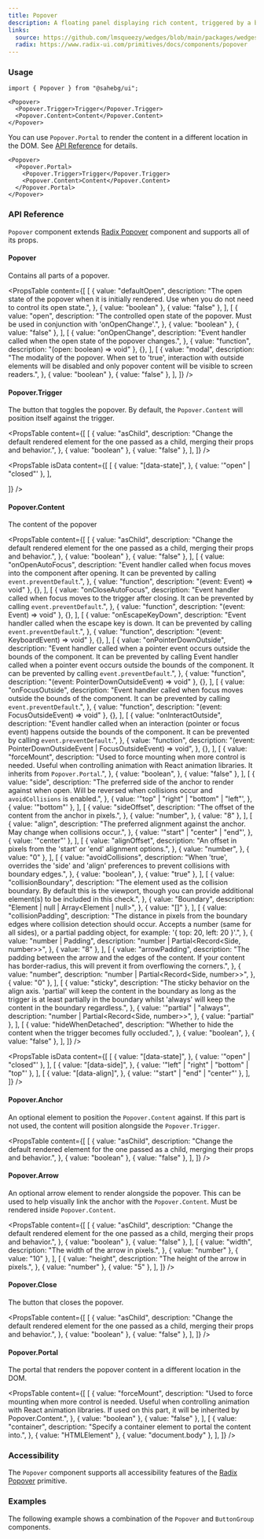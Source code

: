 ```yaml
---
title: Popover
description: A floating panel displaying rich content, triggered by a button.
links:
  source: https://github.com/lmsqueezy/wedges/blob/main/packages/wedges/src/components/Popover/Popover.tsx
  radix: https://www.radix-ui.com/primitives/docs/components/popover
---
```


<PreviewComponent name="popover/preview" />

### Usage

```tsx
import { Popover } from "@sahebg/ui";
```

```tsx showLineNumbers
<Popover>
  <Popover.Trigger>Trigger</Popover.Trigger>
  <Popover.Content>Content</Popover.Content>
</Popover>
```

You can use `Popover.Portal` to render the content in a different location in the DOM. See <a href="#api-reference">API Reference</a> for details.

```tsx showLineNumbers
<Popover>
  <Popover.Portal>
    <Popover.Trigger>Trigger</Popover.Trigger>
    <Popover.Content>Content</Popover.Content>
  </Popover.Portal>
</Popover>
```

### API Reference

`Popover` component extends <a href="https://www.radix-ui.com/docs/primitives/components/popover" target="_blank" rel='nofollow noreferrer'>Radix Popover</a> component and supports all of its props.

#### Popover

Contains all parts of a popover.

<PropsTable
  content={[
    [
      {
        value: "defaultOpen",
        description:
          "The open state of the popover when it is initially rendered. Use when you do not need to control its open state.",
      },
      { value: "boolean" },
      { value: "false" },
    ],
    [
      {
        value: "open",
        description:
          "The controlled open state of the popover. Must be used in conjunction with 'onOpenChange'.",
      },
      { value: "boolean" },
      { value: "false" },
    ],
    [
      {
        value: "onOpenChange",
        description: "Event handler called when the open state of the popover changes.",
      },
      { value: "function", description: "(open: boolean) => void" },
      {},
    ],
    [
      {
        value: "modal",
        description:
          "The modality of the popover. When set to 'true', interaction with outside elements will be disabled and only popover content will be visible to screen readers.",
      },
      { value: "boolean" },
      { value: "false" },
    ],
  ]}
/>

#### Popover.Trigger

The button that toggles the popover. By default, the `Popover.Content` will position itself against the trigger.

<PropsTable
  content={[
    [
      {
        value: "asChild",
        description:
          "Change the default rendered element for the one passed as a child, merging their props and behavior.",
      },
      { value: "boolean" },
      { value: "false" },
    ],
  ]}
/>

<PropsTable
  isData
  content={[
    [
      {
        value: "[data-state]",
      },
      { value: '"open" | "closed"' },
    ],

]}
/>

#### Popover.Content

The content of the popover

<PropsTable
  content={[
    [
      {
        value: "asChild",
        description:
          "Change the default rendered element for the one passed as a child, merging their props and behavior.",
      },
      { value: "boolean" },
      { value: "false" },
    ],
    [
      {
        value: "onOpenAutoFocus",
        description:
          "Event handler called when focus moves into the component after opening. It can be prevented by calling `event.preventDefault`.",
      },
      { value: "function", description: "(event: Event) => void" },
      {},
    ],
    [
      {
        value: "onCloseAutoFocus",
        description:
          "Event handler called when focus moves to the trigger after closing. It can be prevented by calling `event.preventDefault`.",
      },
      { value: "function", description: "(event: Event) => void" },
      {},
    ],
    [
      {
        value: "onEscapeKeyDown",
        description:
          "Event handler called when the escape key is down. It can be prevented by calling `event.preventDefault`.",
      },
      { value: "function", description: "(event: KeyboardEvent) => void" },
      {},
    ],
    [
      {
        value: "onPointerDownOutside",
        description:
          "Event handler called when a pointer event occurs outside the bounds of the component. It can be prevented by calling Event handler called when a pointer event occurs outside the bounds of the component. It can be prevented by calling `event.preventDefault`.",
      },
      { value: "function", description: "(event: PointerDownOutsideEvent) => void" },
      {},
    ],
    [
      {
        value: "onFocusOutside",
        description:
          "Event handler called when focus moves outside the bounds of the component. It can be prevented by calling `event.preventDefault`.",
      },
      { value: "function", description: "(event: FocusOutsideEvent) => void" },
      {},
    ],
    [
      {
        value: "onInteractOutside",
        description:
          "Event handler called when an interaction (pointer or focus event) happens outside the bounds of the component. It can be prevented by calling `event.preventDefault`.",
      },
      {
        value: "function",
        description: "(event: PointerDownOutsideEvent | FocusOutsideEvent) => void",
      },
      {},
    ],
    [
      {
        value: "forceMount",
        description:
          "Used to force mounting when more control is needed. Useful when controlling animation with React animation libraries. It inherits from `Popover.Portal`.",
      },
      {
        value: "boolean",
      },
      { value: "false" },
    ],
    [
      {
        value: "side",
        description:
          "The preferred side of the anchor to render against when open. Will be reversed when collisions occur and `avoidCollisions` is enabled.",
      },
      {
        value: '"top" | "right" | "bottom" | "left"',
      },
      { value: '"bottom"' },
    ],
    [
      {
        value: "sideOffset",
        description: "The offset of the content from the anchor in pixels.",
      },
      {
        value: "number",
      },
      { value: "8" },
    ],
    [
      {
        value: "align",
        description:
          "The preferred alignment against the anchor. May change when collisions occur.",
      },
      {
        value: '"start" | "center" | "end"',
      },
      { value: '"center"' },
    ],
    [
      {
        value: "alignOffset",
        description: "An offset in pixels from the 'start' or 'end' alignment options.",
      },
      {
        value: "number",
      },
      { value: "0" },
    ],
    [
      {
        value: "avoidCollisions",
        description:
          "When 'true', overrides the 'side' and 'align' preferences to prevent collisions with boundary edges.",
      },
      {
        value: "boolean",
      },
      { value: "true" },
    ],
    [
      {
        value: "collisionBoundary",
        description:
          "The element used as the collision boundary. By default this is the viewport, though you can provide additional element(s) to be included in this check.",
      },
      {
        value: "Boundary",
        description: "Element | null | Array<Element | null>",
      },
      { value: "[]" },
    ],
    [
      {
        value: "collisionPadding",
        description:
          "The distance in pixels from the boundary edges where collision detection should occur. Accepts a number (same for all sides), or a partial padding object, for example: '{ top: 20, left: 20 }'.",
      },
      {
        value: "number | Padding",
        description: "number | Partial<Record<Side, number>>",
      },
      { value: "8" },
    ],
    [
      {
        value: "arrowPadding",
        description:
          "The padding between the arrow and the edges of the content. If your content has border-radius, this will prevent it from overflowing the corners.",
      },
      {
        value: "number",
        description: "number | Partial<Record<Side, number>>",
      },
      { value: "0" },
    ],
    [
      {
        value: "sticky",
        description:
          "The sticky behavior on the align axis. 'partial' will keep the content in the boundary as long as the trigger is at least partially in the boundary whilst 'always' will keep the content in the boundary regardless.",
      },
      {
        value: '"partial" | "always"',
        description: "number | Partial<Record<Side, number>>",
      },
      { value: "partial" },
    ],
    [
      {
        value: "hideWhenDetached",
        description: "Whether to hide the content when the trigger becomes fully occluded.",
      },
      {
        value: "boolean",
      },
      { value: "false" },
    ],
  ]}
/>

<PropsTable
  isData
  content={[
    [
      {
        value: "[data-state]",
      },
      { value: '"open" | "closed"' },
    ],
    [
      {
        value: "[data-side]",
      },
      { value: '"left" | "right" | "bottom" | "top"' },
    ],
    [
      {
        value: "[data-align]",
      },
      { value: '"start" | "end" | "center"' },
    ],
  ]}
/>

#### Popover.Anchor

An optional element to position the `Popover.Content` against. If this part is not used, the content will position alongside the `Popover.Trigger`.

<PropsTable
  content={[
    [
      {
        value: "asChild",
        description:
          "Change the default rendered element for the one passed as a child, merging their props and behavior.",
      },
      { value: "boolean" },
      { value: "false" },
    ],
  ]}
/>

#### Popover.Arrow

An optional arrow element to render alongside the popover. This can be used to help visually link the anchor with the `Popover.Content`. Must be rendered inside `Popover.Content`.

<PropsTable
  content={[
    [
      {
        value: "asChild",
        description:
          "Change the default rendered element for the one passed as a child, merging their props and behavior.",
      },
      { value: "boolean" },
      { value: "false" },
    ],
    [
      {
        value: "width",
        description: "The width of the arrow in pixels.",
      },
      { value: "number" },
      { value: "10" },
    ],
    [
      {
        value: "height",
        description: "The height of the arrow in pixels.",
      },
      { value: "number" },
      { value: "5" },
    ],
  ]}
/>

#### Popover.Close

The button that closes the popover.

<PropsTable
  content={[
    [
      {
        value: "asChild",
        description:
          "Change the default rendered element for the one passed as a child, merging their props and behavior.",
      },
      { value: "boolean" },
      { value: "false" },
    ],
  ]}
/>

#### Popover.Portal

The portal that renders the popover content in a different location in the DOM.

<PropsTable
  content={[
    [
      {
        value: "forceMount",
        description:
          "Used to force mounting when more control is needed. Useful when controlling animation with React animation libraries. If used on this part, it will be inherited by Popover.Content.",
      },
      { value: "boolean" },
      { value: "false" },
    ],
    [
      {
        value: "container",
        description: "Specify a container element to portal the content into.",
      },
      { value: "HTMLElement" },
      { value: "document.body" },
    ],
  ]}
/>

### Accessibility

The `Popover` component supports all accessibility features of the <a href="https://www.radix-ui.com/primitives/docs/components/popover#accessibility" target="_blank" rel="nofollow noreferrer">Radix Popover</a> primitive.

### Examples

The following example shows a combination of the `Popover` and `ButtonGroup` components.

<PreviewComponent name="popover/example-1" />
